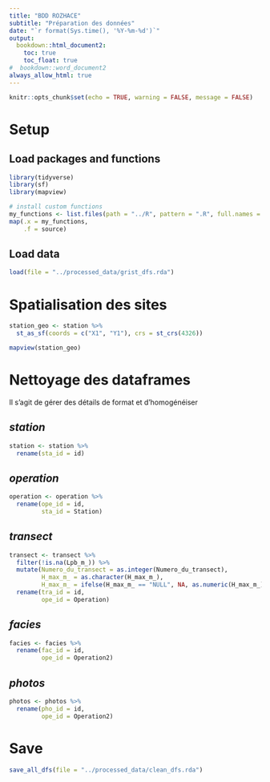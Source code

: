 ```yaml
---
title: "BDD ROZHACE"
subtitle: "Préparation des données"
date: "`r format(Sys.time(), '%Y-%m-%d')`"
output:
  bookdown::html_document2:
    toc: true
    toc_float: true
#  bookdown::word_document2
always_allow_html: true
---
```


```r
knitr::opts_chunk$set(echo = TRUE, warning = FALSE, message = FALSE)
```

# Setup

## Load packages and functions

```r
library(tidyverse)
library(sf)
library(mapview)

# install custom functions
my_functions <- list.files(path = "../R", pattern = ".R", full.names = TRUE)
map(.x = my_functions,
    .f = source)
```

## Load data

```r
load(file = "../processed_data/grist_dfs.rda")
```

# Spatialisation des sites

```r
station_geo <- station %>% 
  st_as_sf(coords = c("X1", "Y1"), crs = st_crs(4326))

mapview(station_geo)
```


# Nettoyage des dataframes

Il s'agit de gérer des détails de format et d'homogénéiser 

## *station*

```r
station <- station %>% 
  rename(sta_id = id)
```

## *operation*

```r
operation <- operation %>% 
  rename(ope_id = id,
         sta_id = Station)
```


## *transect* 

```r
transect <- transect %>% 
  filter(!is.na(Lpb_m_)) %>% 
  mutate(Numero_du_transect = as.integer(Numero_du_transect),
         H_max_m_ = as.character(H_max_m_),
         H_max_m_ = ifelse(H_max_m_ == "NULL", NA, as.numeric(H_max_m_))) %>% 
  rename(tra_id = id,
         ope_id = Operation)
```

## *facies*

```r
facies <- facies %>% 
  rename(fac_id = id,
         ope_id = Operation2)
```

## *photos*

```r
photos <- photos %>% 
  rename(pho_id = id,
         ope_id = Operation2)
```

# Save

```r
save_all_dfs(file = "../processed_data/clean_dfs.rda")
```

